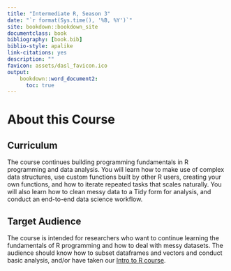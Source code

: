 ```yaml
---
title: "Intermediate R, Season 3"
date: "`r format(Sys.time(), '%B, %Y')`"
site: bookdown::bookdown_site
documentclass: book
bibliography: [book.bib]
biblio-style: apalike
link-citations: yes
description: ""
favicon: assets/dasl_favicon.ico
output:
    bookdown::word_document2:
      toc: true
---
```


# About this Course

## Curriculum  

The course continues building programming fundamentals in R programming and data analysis. You will learn how to make use of complex data structures, use custom functions built by other R users, creating your own functions, and how to iterate repeated tasks that scales naturally. You will also learn how to clean messy data to a Tidy form for analysis, and conduct an end-to-end data science workflow. 

## Target Audience  

The course is intended for researchers who want to continue learning the fundamentals of R programming and how to deal with messy datasets. The audience should know how to subset dataframes and vectors and conduct basic analysis, and/or have taken our [Intro to R course](https://github.com/fhdsl/Intro_to_R). 

